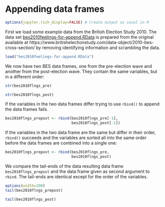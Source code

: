 # Appending data frames

```r
options(jupyter.rich_display=FALSE) # Create output as usual in R
```

First we load some example data from the British Election Study 2010. The data set [bes2010feelings-for-append.RData](https://github.com/melff/dataman-r/raw/main/data-frames/bes2010feelings-for-append.RData) is prepared from the original available at https://www.britishelectionstudy.com/data-object/2010-bes-cross-section/ by removing identifying information and scrambling the data.

```r
load("bes2010feelings-for-append.RData")
```

We now have two BES data frames, one from the pre-election wave and another
from the post-election wave. They contain the same variables, but in a different
order:

```r
str(bes2010flngs_pre)
```

```r
str(bes2010flngs_post)
```

If the variables in the two data frames differ trying to use `rbind()` to append
the data frames fails.

```r
bes2010flngs_prepost <- rbind(bes2010flngs_pre[-1],
                              bes2010flngs_post[-1])
```

If the variables in the two data frame are the same but differ in their order,
`rbind()` succeeds and the variables are sorted all into the same order before the
data frames are combined into a single one:

```r
bes2010flngs_prepost <- rbind(bes2010flngs_pre,
                              bes2010flngs_post)
```

We compare the tail-ends of the data resulting data frame
`bes2010flngs_prepost` and the data frame given as second argument to
`rbind`. The tail-ends are identical except for the order of the
variables.

```r
options(width=200)
tail(bes2010flngs_prepost)
```

```r
tail(bes2010flngs_post)
```

```r

```
